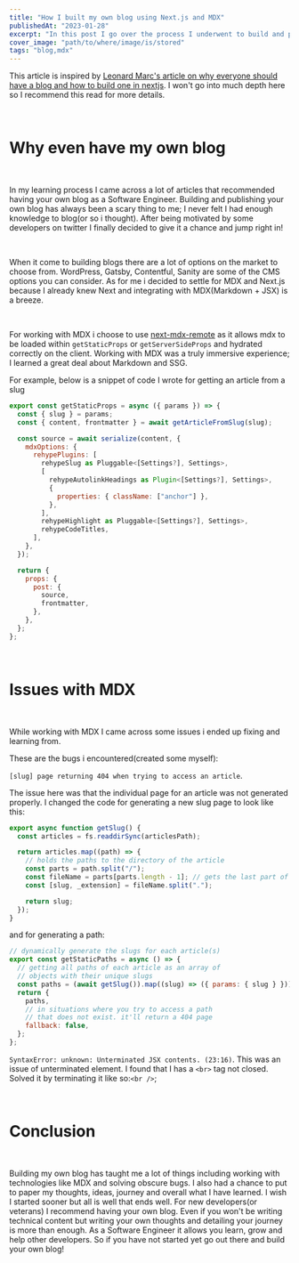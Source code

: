 ```yaml
---
title: "How I built my own blog using Next.js and MDX"
publishedAt: "2023-01-28"
excerpt: "In this post I go over the process I underwent to build and published my own blog"
cover_image: "path/to/where/image/is/stored"
tags: "blog,mdx"
---
```


This article is inspired by <a href="https://leonardqmarcq.com/posts/how-to-build-your-own-blog-with-nextjs">Leonard Marc's article on why everyone should have a blog and how to build one in nextjs</a>. I won't go into much depth here so I recommend this read for more details. 

<br />
<h1 className="font-bold text-2xl text-new-100">Why even have my own blog</h1>
<br />

In my learning process I came across a lot of articles that recommended having your own blog as a Software Engineer. Building and publishing your own blog has always been a scary thing to me; I never felt I had enough knowledge to blog(or so i thought). After being motivated by some developers on twitter I finally decided to give it a chance and jump right in!

<br />

When it come to building blogs there are a lot of options on the market to choose from. WordPress, Gatsby, Contentful, Sanity are some of the CMS options you can consider. As for me i decided to settle for MDX and Next.js because I already knew Next and integrating with MDX(Markdown + JSX) is a breeze.

<br />

For working with MDX i choose to use <a href="https://github.com/hashicorp/next-mdx-remote">next-mdx-remote</a> as it allows mdx to be loaded within `getStaticProps` or `getServerSideProps` and hydrated correctly on the client. Working with MDX was a truly immersive experience; I learned a great deal about Markdown and SSG.

For example, below is a snippet of code I wrote for getting an article from a slug

```jsx
export const getStaticProps = async ({ params }) => {
  const { slug } = params;
  const { content, frontmatter } = await getArticleFromSlug(slug);

  const source = await serialize(content, {
    mdxOptions: {
      rehypePlugins: [
        rehypeSlug as Pluggable<[Settings?], Settings>,
        [
          rehypeAutolinkHeadings as Plugin<[Settings?], Settings>,
          {
            properties: { className: ["anchor"] },
          },
        ],
        rehypeHighlight as Pluggable<[Settings?], Settings>,
        rehypeCodeTitles,
      ],
    },
  });

  return {
    props: {
      post: {
        source,
        frontmatter,
      },
    },
  };
};
```

<br />
<h1 className="font-bold text-2xl text-new-100">Issues with MDX</h1>
<br />

While working with MDX I came across some issues i ended up fixing and learning from.

These are the bugs i encountered(created some myself):

`[slug] page returning 404 when trying to access an article`. 

The issue here was that the individual page for an article was not generated properly. I changed the code for generating a new slug page to look like this:

```jsx
export async function getSlug() {
  const articles = fs.readdirSync(articlesPath);

  return articles.map((path) => {
    // holds the paths to the directory of the article
    const parts = path.split("/");
    const fileName = parts[parts.length - 1]; // gets the last part of path with /name.mdx
    const [slug, _extension] = fileName.split(".");

    return slug;
  });
}
```
and for generating a path:
```jsx
// dynamically generate the slugs for each article(s)
export const getStaticPaths = async () => {
  // getting all paths of each article as an array of
  // objects with their unique slugs
  const paths = (await getSlug()).map((slug) => ({ params: { slug } }));
  return {
    paths,
    // in situations where you try to access a path
    // that does not exist. it'll return a 404 page
    fallback: false,
  };
};
```
`SyntaxError: unknown: Unterminated JSX contents. (23:16)`. 
This was an issue of unterminated element. I found that I has a `<br>` tag not closed. Solved it by terminating it like so:`<br />`;

<br />
<h1 className="font-bold text-2xl text-new-100">Conclusion</h1>
<br />

Building my own blog has taught me a lot of things including working with technologies like MDX and solving obscure bugs. I also had a chance to put to paper my thoughts, ideas, journey and overall what I have learned. I wish I started sooner but all is well that ends well. For new developers(or veterans) I recommend having your own blog. Even if you won't be writing technical content but writing your own thoughts and detailing your journey is more than enough. As a Software Engineer it allows you learn, grow and help other developers. So if you have not started yet go out there and build your own blog!

<br/>